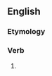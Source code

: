 ==English==

===Etymology===
{{suffix|en|persecute|eth|nocat=1}}

===Verb===
{{head|en|verb form}}

# {{en-archaic third-person singular of|persecute}}
